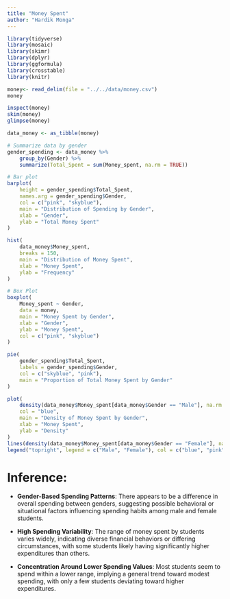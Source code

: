 ```yaml
---
title: "Money Spent"
author: "Hardik Monga"
---
```


```r
library(tidyverse)
library(mosaic)
library(skimr)
library(dplyr)
library(ggformula)
library(crosstable)
library(knitr)
```

```r
money<- read_delim(file = "../../data/money.csv")
money

inspect(money)
skim(money)
glimpse(money)
```

```r
data_money <- as_tibble(money)

# Summarize data by gender
gender_spending <- data_money %>%
    group_by(Gender) %>%
    summarize(Total_Spent = sum(Money_spent, na.rm = TRUE))

# Bar plot
barplot(
    height = gender_spending$Total_Spent,
    names.arg = gender_spending$Gender,
    col = c("pink", "skyblue"),
    main = "Distribution of Spending by Gender",
    xlab = "Gender",
    ylab = "Total Money Spent"
)

```

```r
hist(
    data_money$Money_spent,
    breaks = 150,
    main = "Distribution of Money Spent",
    xlab = "Money Spent",
    ylab = "Frequency"
)
```

```r
# Box Plot
boxplot(
    Money_spent ~ Gender,
    data = money,
    main = "Money Spent by Gender",
    xlab = "Gender",
    ylab = "Money Spent",
    col = c("pink", "skyblue")
)

```

```r
pie(
    gender_spending$Total_Spent,
    labels = gender_spending$Gender,
    col = c("skyblue", "pink"),
    main = "Proportion of Total Money Spent by Gender"
)

```

```r

plot(
    density(data_money$Money_spent[data_money$Gender == "Male"], na.rm = TRUE),
    col = "blue",
    main = "Density of Money Spent by Gender",
    xlab = "Money Spent",
    ylab = "Density"
)
lines(density(data_money$Money_spent[data_money$Gender == "Female"], na.rm = TRUE), col = "pink")
legend("topright", legend = c("Male", "Female"), col = c("blue", "pink"), lty = 1)

```

# Inference:

-   **Gender-Based Spending Patterns**: There appears to be a difference in overall spending between genders, suggesting possible behavioral or situational factors influencing spending habits among male and female students.

<!-- -->

-   **High Spending Variability**: The range of money spent by students varies widely, indicating diverse financial behaviors or differing circumstances, with some students likely having significantly higher expenditures than others.

-   **Concentration Around Lower Spending Values**: Most students seem to spend within a lower range, implying a general trend toward modest spending, with only a few students deviating toward higher expenditures.
